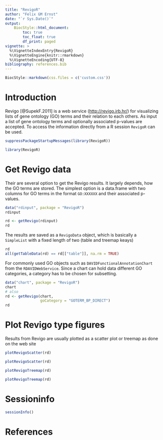```yaml
---
title: "RevigoR"
author: "Felix GM Ernst"
date: "`r Sys.Date()`"
output: 
    BiocStyle::html_document:
        toc: true
        toc_float: true
        df_print: paged
vignette: >
  %\VignetteIndexEntry{RevigoR}
  %\VignetteEngine{knitr::rmarkdown}
  %\VignetteEncoding{UTF-8}
bibliography: references.bib 
---
```


```r
BiocStyle::markdown(css.files = c('custom.css'))
```

# Introduction

Revigo [@SupekF.2011] is a web service ([http://revigo.irb.hr/](http://revigo.irb.hr/)) for visualizing lists of gene ontology (GO) terms and their relation to each others. As input a list of gene ontology terms and optionally associated p-values are accepted. To access the information directly from a R session `RevigoR` can be used.

```r
suppressPackageStartupMessages(library(RevigoR))
```
```r
library(RevigoR)
```

# Get Revigo data

Their are several option to get the Revigo results. It largely depends, how the GO terms are stored. The simplest option is a data.frame with two columns for GO terms in the format `GO:XXXXXX` and their associated p-values. 

```r
data("rdinput", package = "RevigoR")
rdinput

rd <- getRevigo(rdinput)
rd
```

The results are saved as a `RevigoData` object, which is basically a `SimpleList` with a fixed length of two (table and treemap keays)

```r
rd
all(getTableData(rd) == rd[["table"]], na.rm = TRUE)
```

For commonly used GO objects such as `DAVIDFunctionalAnnotationChart` from the `RDAVIDWebService`. Since a chart can hold data different GO categories, a category has to be chosen for subsetting.

```r
data("chart", package = "RevigoR")
chart
# also 
rd <- getRevigo(chart,
                goCategory = "GOTERM_BP_DIRECT")
rd
```


# Plot Revigo type figures

Results from Revigo are usually plotted as a scatter plot or treemap as done on the web site

```r
plotRevigoScatter(rd)
```

```r
plotRevigoScatter(rd)
```

```r
plotRevigoTreemap(rd)
```

```r
plotRevigoTreemap(rd)
```

# Sessioninfo

```r
sessionInfo()
```

# References
